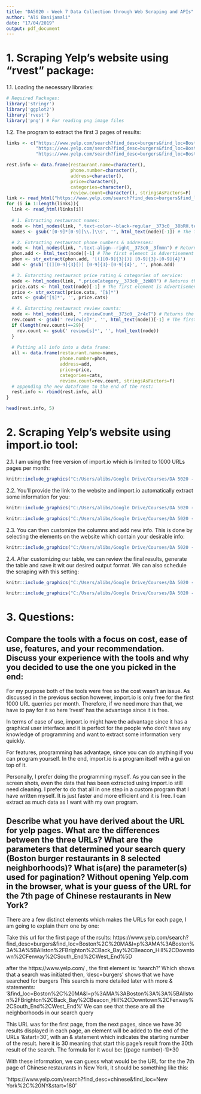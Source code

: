 ```yaml
---
title: "DA5020 - Week 7 Data Collection through Web Scraping and APIs"
author: "Ali Banijamali"
date: "17/04/2019"
output: pdf_document
---
```


# 1. Scraping Yelp's website using "rvest" package:

1.1. Loading the necessary libraries:
```r
# Required Packages:
library('stringr')
library('ggplot2')
library('rvest')
library('png') # For reading png image files
```


1.2. The program to extract the first 3 pages of results:
```r
links <- c("https://www.yelp.com/search?find_desc=burgers&find_loc=Boston%2C%20MA&l=p%3AMA%3ABoston%3A%3A%5BAllston%2FBrighton%2CBack_Bay%2CBeacon_Hill%2CDowntown%2CFenway%2CSouth_End%2CWest_End%5D",
           "https://www.yelp.com/search?find_desc=burgers&find_loc=Boston%2C%20MA&l=p%3AMA%3ABoston%3A%3A%5BAllston%2FBrighton%2CBack_Bay%2CBeacon_Hill%2CDowntown%2CFenway%2CSouth_End%2CWest_End%5D&start=30",
           "https://www.yelp.com/search?find_desc=burgers&find_loc=Boston%2C%20MA&l=p%3AMA%3ABoston%3A%3A%5BAllston%2FBrighton%2CBack_Bay%2CBeacon_Hill%2CDowntown%2CFenway%2CSouth_End%2CWest_End%5D&start=60")

rest.info <- data.frame(restaurant.name=character(),
                        phone.number=character(),
                        address=character(),
                        price=character(),
                        categories=character(),
                        review.count=character(), stringsAsFactors=F)
link <- read_html("https://www.yelp.com/search?find_desc=burgers&find_loc=Boston%2C%20MA&l=p%3AMA%3ABoston%3A%3A%5BAllston%2FBrighton%2CBack_Bay%2CBeacon_Hill%2CDowntown%2CFenway%2CSouth_End%2CWest_End%5D")
for (i in 1:length(links)){
  link <- read_html(links[i])
  
  # 1. Extracting restaurant names:
  node <- html_nodes(link, ".text-color--black-regular__373c0__38bRH.text-size--inherit__373c0__2gFQ3") # Returns the node containing rest. names
  names <- gsub('[0-9]*[0-9][\\.]\\s', '', html_text(node)[-1]) # The first element is Advertisement, also removing the restaurant numbers before the names

  # 2. Extracting restaurant phone numbers & addresses:
  node <- html_nodes(link, ".text-align--right__373c0__3fmmn") # Returns the node containing phone/Address
  phon.add <- html_text(node)[-1] # The first element is Advertisement
  phon <- str_extract(phon.add, '[(][0-9]{3}[)] [0-9]{3}-[0-9]{4}')
  add <- gsub('[(][0-9]{3}[)] [0-9]{3}-[0-9]{4}', '', phon.add)

  # 3. Extarcting restaurant price rating & categories of service:
  node <- html_nodes(link, ".priceCategory__373c0__3zW0R") # Returns the node containing price/categories
  price.cats <- html_text(node)[-1] # The first element is Advertisement
  price <- str_extract(price.cats, '[$]*')
  cats <- gsub('[$]*', '', price.cats)

  # 4. Extarcting restaurant review counts:
  node <- html_nodes(link, ".reviewCount__373c0__2r4xT") # Returns the node containing review count
  rev.count <- gsub(' review[s]*', '', html_text(node))[-1] # The first element is Advertisement
  if (length(rev.count)==29){
    rev.count <- gsub(' review[s]*', '', html_text(node))
  }
  
  # Putting all info into a data frame:
  all <- data.frame(restaurant.name=names,
                    phone.number=phon,
                    address=add,
                    price=price,
                    categories=cats,
                    review.count=rev.count, stringsAsFactors=F)
  # appending the new dataframe to the end of the rest:
  rest.info <- rbind(rest.info, all)
}

head(rest.info, 5)
```

# 2. Scraping Yelp's website using import.io tool:

2.1. I am using the free version of import.io which is limited to 1000 URLs pages per month:
```r
knitr::include_graphics("C:/Users/alibs/Google Drive/Courses/DA 5020 - Collect, Store & Retrieve Data/Week 7 - Data Collection through Web Scraping and APIs/1. import.io free version.png")
```

2.2. You'll provide the link to the website and import.io automatically extract some information for you:
```r
knitr::include_graphics("C:/Users/alibs/Google Drive/Courses/DA 5020 - Collect, Store & Retrieve Data/Week 7 - Data Collection through Web Scraping and APIs/2. loding.data.png")
```
```r
knitr::include_graphics("C:/Users/alibs/Google Drive/Courses/DA 5020 - Collect, Store & Retrieve Data/Week 7 - Data Collection through Web Scraping and APIs/3. init.png")
```

2.3. You can then customize the columns and add new info. This is done by selecting the elements on the website which contain your desirable info:
```r
knitr::include_graphics("C:/Users/alibs/Google Drive/Courses/DA 5020 - Collect, Store & Retrieve Data/Week 7 - Data Collection through Web Scraping and APIs/4.1.. adding columns.png")
```

2.4. After customizing our table, we can review the final results, generate the table and save it wit our desired output format. We can also schedule the scraping with this setting:
```r
knitr::include_graphics("C:/Users/alibs/Google Drive/Courses/DA 5020 - Collect, Store & Retrieve Data/Week 7 - Data Collection through Web Scraping and APIs/6. saving.png")
```
```r
knitr::include_graphics("C:/Users/alibs/Google Drive/Courses/DA 5020 - Collect, Store & Retrieve Data/Week 7 - Data Collection through Web Scraping and APIs/8. saving formats.png")
```



# 3. Questions:

## Compare the tools with a focus on cost, ease of use, features, and your recommendation. Discuss your experience with the tools and why you decided to use the one you picked in the end:

For my purpose both of the tools were free so the cost wasn't an issue. As discussed in the previous section however, import.io is only free for the first 1000 URL querries per month. Therefore, if we need more than that, we have to pay for it so here 'rvest' has the advantage since it is free.

In terms of ease of use, import.io might have the advantage since it has a graphical user interface and it is perfect for the people who don't have any knowledge of programming and want to extract some information very quickly.

For features, programming has advantage, since you can do anything if you can program yourself. In the end, import.io is a program itself with a gui on top of it.

Personally, I prefer doing the programming myself. As you can see in the screen shots, even the data that has been extracted using import.io still need cleaning. I prefer to do that all in one step in a custom program that I have written myself. It is just faster and more efficient and it is free. I can extract as much data as I want with my own program.


## Describe what you have derived about the URL for yelp pages. What are the differences between the three URLs? What are the parameters that determined your search query (Boston burger restaurants in 8 selected neighborhoods)? What is(are) the parameter(s) used for pagination? Without opening Yelp.com in the browser, what is your guess of the URL for the 7th page of Chinese restaurants in New York?

There are a few distinct elements which makes the URLs for each page, I am going to explain them one by one:

Take this url for the first page of the rsults:
https://www.yelp.com/search?find_desc=burgers&find_loc=Boston%2C%20MA&l=p%3AMA%3ABoston%3A%3A%5BAllston%2FBrighton%2CBack_Bay%2CBeacon_Hill%2CDowntown%2CFenway%2CSouth_End%2CWest_End%5D

after the https://www.yelp.com/ , the first element is: 'search?'
Which shows that a search was initiated
then, 'desc=burgers' shows that we have searched for burgers
This search is more detailed later with more & statements:
'&find_loc=Boston%2C%20MA&l=p%3AMA%3ABoston%3A%3A%5BAllston%2FBrighton%2CBack_Bay%2CBeacon_Hill%2CDowntown%2CFenway%2CSouth_End%2CWest_End%'
We can see that these are all the neighborhoods in our search query

This URL was for the first page, from the next pages, since we have 30 results displayed in each page, an element will be added to the end of the URLs '&start=30', with an & statement which indicates the starting number of the result. here it is 30 meaning that start this page's result from the 30th result of the search. The formula for it woul be: [(page number)-1]*30

With these information, we can guess what would be the URL for the  the 7th page of Chinese restaurants in New York, it should be something like this:

'https://www.yelp.com/search?find_desc=chinese&find_loc=New York%2C%20NY&start=180'
